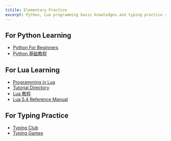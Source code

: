 ```yaml
---
titile: Elementary Practice
excerpt: Python, Lua programming basic knowledges and typing practice resources.
---
```


## For Python Learning

- [Python For Beginners](https://www.python.org/about/gettingstarted/)
- [Python 基础教程](https://www.runoob.com/python/python-tutorial.html)


## For Lua Learning

- [Programming in Lua](https://www.lua.org/pil/)
- [Tutorial Directory](http://lua-users.org/wiki/TutorialDirectory)
- [Lua 教程](https://www.runoob.com/lua/lua-tutorial.html)
- [Lua 5.4 Reference Manual](https://www.lua.org/manual/5.4/)


## For Typing Practice

- [Typing Club](https://www.typingclub.com/)
- [Typing Games](https://www.typinggames.zone/)
